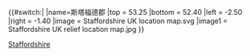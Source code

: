 {{#switch:{{{1}}}|
|name=斯塔福德郡
|top    = 53.25
|bottom = 52.40
|left   = -2.50
|right  = -1.40
|image  = Staffordshire UK location map.svg
|image1 = Staffordshire UK relief location map.jpg
}}<noinclude>{{Location map/Info|Staffordshire}}
{{Documentation}}
[[Category:英格蘭地理位置圖模板|Staffordshire]]
</noinclude>